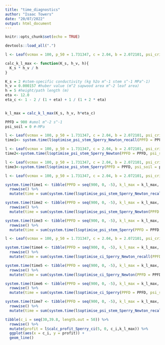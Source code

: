 ```yaml
---
title: "time_diagnostics"
author: "Isaac Towers"
date: "20/07/2022"
output: html_document
---
```


```r
knitr::opts_chunk$set(echo = TRUE)
```

```r
devtools::load_all(".")
```


```r
l <- Leaf(vcmax = 100, p_50 = 1.731347, c = 2.04, b = 2.072101, psi_crit = 3.548059, beta=15000, beta_2 = 1, huber_value = 0.000157, K_s = 2)
```

```r
calc_k_l_max <- function(K_s, h_v, h){
  K_s * h_v / h
}
```

```r
K_s = 2 #stem-specific conductivity (kg h2o m^-1 stem s^-1 MPa^-1)
h_v = 0.000157 #huber value (m^2 sapwood area m^-2 leaf area)
h = 5 #height/path length (m)
eta <- 12.0
eta_c <- 1 - 2 / (1 + eta) + 1 / (1 + 2 * eta)
  

k_l_max = calc_k_l_max(K_s, h_v, h*eta_c)

PPFD = 900 #umol m^-2 s^-1
psi_soil = 0 #-MPa
```


```r
l <- Leaf(vcmax = 100, p_50 = 1.731347, c = 2.04, b = 2.072101, psi_crit = 3.548059, beta=15000, beta_2 = 1, huber_value = 0.000157, K_s = 2)
time1<- system.time(l$optimise_psi_stem_Sperry_Newton_recall(PPFD = PPFD, psi_soil = psi_soil, k_l_max = k_l_max))

l <- Leaf(vcmax = 100, p_50 = 1.731347, c = 2.04, b = 2.072101, psi_crit = 3.548059, beta=15000, beta_2 = 1, huber_value = 0.000157, K_s = 2)
time2<-system.time(l$optimise_psi_stem_Sperry_Newton(PPFD = PPFD, psi_soil = psi_soil, k_l_max = k_l_max))

l <- Leaf(vcmax = 100, p_50 = 1.731347, c = 2.04, b = 2.072101, psi_crit = 3.548059, beta=15000, beta_2 = 1, huber_value = 0.000157, K_s = 2)
time3<-system.time(l$optimise_psi_stem_Sperry(PPFD = PPFD, psi_soil = psi_soil, k_l_max = k_l_max))

```

```r
l <- Leaf(vcmax = 100, p_50 = 1.731347, c = 2.04, b = 2.072101, psi_crit = 3.548059, beta=15000, beta_2 = 1, huber_value = 0.000157, K_s = 2)

system.time(time1 <- tibble(PPFD = seq(900, 0, -5), k_l_max = k_l_max, psi_soil = 0) %>%
  rowwise() %>%
  mutate(time = sum(system.time(l$optimise_psi_stem_Sperry_Newton_recall(PPFD = PPFD, psi_soil = psi_soil, k_l_max = k_l_max)), na.rm = T)))

system.time(time2 <- tibble(PPFD = seq(900, 0, -5), k_l_max = k_l_max, psi_soil = 0) %>%
  rowwise() %>%
  mutate(time = sum(system.time(l$optimise_psi_stem_Sperry_Newton(PPFD = PPFD, psi_soil = psi_soil, k_l_max = k_l_max)), na.rm = T)))

system.time(time3 <- tibble(PPFD = seq(900, 0, -5), k_l_max = k_l_max, psi_soil = 0) %>%
  rowwise() %>%
  mutate(time = sum(system.time(l$optimise_psi_stem_Sperry(PPFD = PPFD, psi_soil = psi_soil, k_l_max = k_l_max)), na.rm = T)))

l <- Leaf(vcmax = 100, p_50 = 1.731347, c = 2.04, b = 2.072101, psi_crit = 3.548059, beta=15000, beta_2 = 1, huber_value = 0.000157, K_s = 2)

system.time(time4 <- tibble(PPFD = seq(900, 0, -5), k_l_max = k_l_max, psi_soil = 0) %>%
  rowwise() %>%
  mutate(time = sum(system.time(l$optimise_ci_Sperry_Newton_recall(PPFD = PPFD, psi_soil = psi_soil, k_l_max = k_l_max)), na.rm = T)))

system.time(time5 <- tibble(PPFD = seq(900, 0, -5), k_l_max = k_l_max, psi_soil = 0) %>%
  rowwise() %>%
  mutate(time = sum(system.time(l$optimise_ci_Sperry_Newton(PPFD = PPFD, psi_soil = psi_soil, k_l_max = k_l_max)), na.rm = T)))

system.time(time6 <- tibble(PPFD = seq(900, 0, -5), k_l_max = k_l_max, psi_soil = 0) %>%
  rowwise() %>%
  mutate(time = sum(system.time(l$optimise_ci_Sperry(PPFD = PPFD, psi_soil = psi_soil, k_l_max = k_l_max)), na.rm = T)))
```

```r
system.time(time7 <- tibble(PPFD = seq(900, 0, -5), k_l_max = k_l_max, psi_soil = 0) %>%
  rowwise() %>%
  mutate(time = sum(system.time(l$optimise_psi_stem_Sperry_Newton_recall_one_line(PPFD = PPFD, psi_soil = psi_soil, k_l_max = k_l_max)), na.rm = T)))
```


```r
tibble(c_i = seq(30,39.8, length.out = 50)) %>%
  rowwise() %>%
  mutate(profit = l$calc_profit_Sperry_ci(5, 0, c_i,k_l_max)) %>%
  ggplot(aes(x = c_i, y = profit)) +
  geom_line()
```

